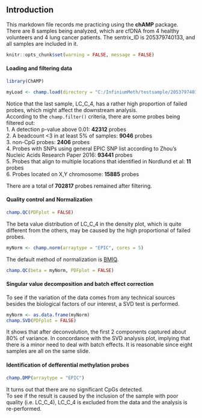 ## Introduction
This markdown file records me practicing using the **chAMP** package.  
There are 8 samples being analyzed, which are cfDNA from 4 healthy volunteers and 4 lung cancer patients. The sentrix_ID is 205379740133, and all samples are included in it.

```r
knitr::opts_chunk$set(warning = FALSE, message = FALSE) 
```
#### Loading and filtering data
```r
library(ChAMP)
```
```r
myLoad <- champ.load(directory = "C:/InfiniumMeth/testsample/205379740133", arraytype = "EPIC")
```

Notice that the last sample, LC_C_4, has a rather high proportion of failed probes, which might affect the downstream analysis.  
According to the `champ.filter()` criteria, there are some probes being filtered out:   
1. A detection p-value above 0.01: **42312** probes  
2. A beadcount <3 in at least 5% of samples: **9046** probes  
3. non-CpG probes: **2406** probes  
4. Probes with SNPs using general EPIC SNP list according to Zhou's Nucleic Acids Research Paper 2016: **93441** probes  
5. Probes that align to multiple locations that identified in Nordlund et al: **11** probes  
6. Probes located on X,Y chromosome: **15885** probes  

There are a total of **702817** probes remained after filtering. 

#### Quality control and Normalization
```r
champ.QC(PDFplot = FALSE)
```

The beta value distribution of LC_C_4 in the density plot, which is quite different from the others, may be caused by the high proportional of failed probes.

```r
myNorm <- champ.norm(arraytype = "EPIC", cores = 5)
```

The default method of normalization is [BMIQ](https://pubmed.ncbi.nlm.nih.gov/23175756/).

```r
champ.QC(beta = myNorm, PDFplot = FALSE)
```
 
#### Singular value decomposition and batch effect correction
To see if the variation of the data comes from any technical sources besides the biological factors of our interest, a SVD test is performed.
 
```r
myNorm <- as.data.frame(myNorm)
champ.SVD(PDFplot = FALSE)
```

It shows that after deconvolution, the first 2 components captured about 80% of variance. In concordance with the SVD analysis plot, implying that there is a minor need to deal with batch effects. It is reasonable since eight samples are all on the same slide.   

#### Identification of defferential methylation probes
```r
champ.DMP(arraytype = "EPIC")
```

It turns out that there are no significant CpGs detected.  
To see if the result is caused by the inclusion of the sample with poor quality (i.e. LC_C_4), LC_C_4 is excluded from the data and the analysis is re-performed.